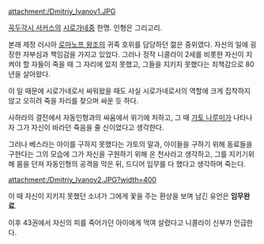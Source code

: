 attachment:/Dmitriy_Ivanov1.JPG

[[꼭두각시 서커스]]의 [[시로가네]]중 한명. 인형은 그리고리.

본래 제정 러시아 [[로마노프 왕조]]의 귀족 호위를 담당하던 젊은 중위였다. 자신의 일에 굉장한 자부심과 책임감을 가지고 있었다. 그러나 정작 니콜라이 2세를 비롯한 자신이 지켜야 할 자들이 죽을 때 그 자리에 있지 못했고, 그들을 지키지 못했다는 죄책감으로 80년을 살아왔다.

이 일 때문에 시로가네로서 싸워왔을 때도 사실 시로가네로서의 역할에 크게 집착하지 않고 오히려 죽을 자리를 찾으며 싸운 듯 하다.

사하라의 결전에서 자동인형과의 싸움에서 위기에 처하고, 그 때 [[가토 나루미]]가 나타나자 그가 자신이 바라던 죽음을 줄 신이었다고 생각한다. 

그러나 베스라는 아이를 구하지 못했다는 가토의 말과, 아이들을 구하기 위해 동료들을 구한다는 그의 모습에 그가 자신을 구원하기 위해 온 천사라고 생각하고, 그를 지키기위해 몸을 던져 자동인형의 공격을 막은 뒤, 드디어 임무를 다 했다고 생각하며 죽는다.

attachment:/Dmitriy_Ivanov2.JPG?width=400

이 때 자신이 지키지 못했던 소녀가 그에게 꽃을 주는 환상을 보며 남긴 유언은 '''임무완료'''.

이후 43권에서 자신의 피를 죽어가던 아이에게 먹여 살렸다고 니콜라이 신부가 언급한다.
